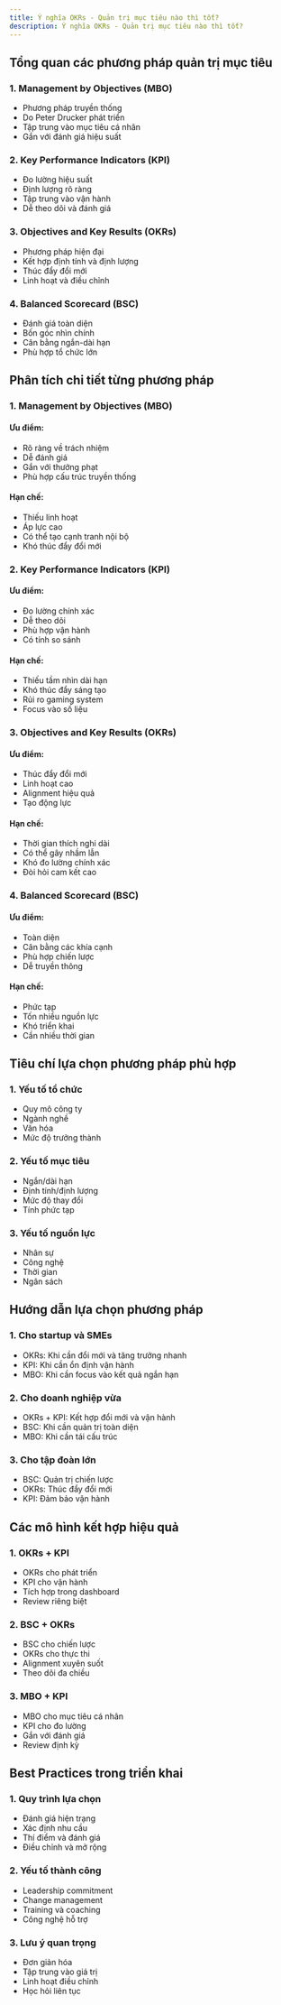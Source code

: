 ```yaml
---
title: Ý nghĩa OKRs - Quản trị mục tiêu nào thì tốt?
description: Ý nghĩa OKRs - Quản trị mục tiêu nào thì tốt?
---
```


## Tổng quan các phương pháp quản trị mục tiêu

### 1. Management by Objectives (MBO)
- Phương pháp truyền thống
- Do Peter Drucker phát triển
- Tập trung vào mục tiêu cá nhân
- Gắn với đánh giá hiệu suất

### 2. Key Performance Indicators (KPI)
- Đo lường hiệu suất
- Định lượng rõ ràng
- Tập trung vào vận hành
- Dễ theo dõi và đánh giá

### 3. Objectives and Key Results (OKRs)
- Phương pháp hiện đại
- Kết hợp định tính và định lượng
- Thúc đẩy đổi mới
- Linh hoạt và điều chỉnh

### 4. Balanced Scorecard (BSC)
- Đánh giá toàn diện
- Bốn góc nhìn chính
- Cân bằng ngắn-dài hạn
- Phù hợp tổ chức lớn

## Phân tích chi tiết từng phương pháp

### 1. Management by Objectives (MBO)

#### Ưu điểm:
- Rõ ràng về trách nhiệm
- Dễ đánh giá
- Gắn với thưởng phạt
- Phù hợp cấu trúc truyền thống

#### Hạn chế:
- Thiếu linh hoạt
- Áp lực cao
- Có thể tạo cạnh tranh nội bộ
- Khó thúc đẩy đổi mới

### 2. Key Performance Indicators (KPI)

#### Ưu điểm:
- Đo lường chính xác
- Dễ theo dõi
- Phù hợp vận hành
- Có tính so sánh

#### Hạn chế:
- Thiếu tầm nhìn dài hạn
- Khó thúc đẩy sáng tạo
- Rủi ro gaming system
- Focus vào số liệu

### 3. Objectives and Key Results (OKRs)

#### Ưu điểm:
- Thúc đẩy đổi mới
- Linh hoạt cao
- Alignment hiệu quả
- Tạo động lực

#### Hạn chế:
- Thời gian thích nghi dài
- Có thể gây nhầm lẫn
- Khó đo lường chính xác
- Đòi hỏi cam kết cao

### 4. Balanced Scorecard (BSC)

#### Ưu điểm:
- Toàn diện
- Cân bằng các khía cạnh
- Phù hợp chiến lược
- Dễ truyền thông

#### Hạn chế:
- Phức tạp
- Tốn nhiều nguồn lực
- Khó triển khai
- Cần nhiều thời gian

## Tiêu chí lựa chọn phương pháp phù hợp

### 1. Yếu tố tổ chức
- Quy mô công ty
- Ngành nghề
- Văn hóa
- Mức độ trưởng thành

### 2. Yếu tố mục tiêu
- Ngắn/dài hạn
- Định tính/định lượng
- Mức độ thay đổi
- Tính phức tạp

### 3. Yếu tố nguồn lực
- Nhân sự
- Công nghệ
- Thời gian
- Ngân sách

## Hướng dẫn lựa chọn phương pháp

### 1. Cho startup và SMEs
- OKRs: Khi cần đổi mới và tăng trưởng nhanh
- KPI: Khi cần ổn định vận hành
- MBO: Khi cần focus vào kết quả ngắn hạn

### 2. Cho doanh nghiệp vừa
- OKRs + KPI: Kết hợp đổi mới và vận hành
- BSC: Khi cần quản trị toàn diện
- MBO: Khi cần tái cấu trúc

### 3. Cho tập đoàn lớn
- BSC: Quản trị chiến lược
- OKRs: Thúc đẩy đổi mới
- KPI: Đảm bảo vận hành

## Các mô hình kết hợp hiệu quả

### 1. OKRs + KPI
- OKRs cho phát triển
- KPI cho vận hành
- Tích hợp trong dashboard
- Review riêng biệt

### 2. BSC + OKRs
- BSC cho chiến lược
- OKRs cho thực thi
- Alignment xuyên suốt
- Theo dõi đa chiều

### 3. MBO + KPI
- MBO cho mục tiêu cá nhân
- KPI cho đo lường
- Gắn với đánh giá
- Review định kỳ

## Best Practices trong triển khai

### 1. Quy trình lựa chọn
- Đánh giá hiện trạng
- Xác định nhu cầu
- Thí điểm và đánh giá
- Điều chỉnh và mở rộng

### 2. Yếu tố thành công
- Leadership commitment
- Change management
- Training và coaching
- Công nghệ hỗ trợ

### 3. Lưu ý quan trọng
- Đơn giản hóa
- Tập trung vào giá trị
- Linh hoạt điều chỉnh
- Học hỏi liên tục
